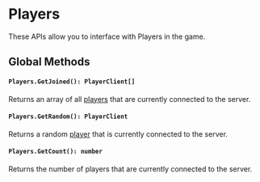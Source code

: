 # Players

These APIs allow you to interface with Players in the game.

## Global Methods

#### `Players.GetJoined(): PlayerClient[]`

Returns an array of all [players](/shared-api/playerclient) that are currently connected to the server.

#### `Players.GetRandom(): PlayerClient`

Returns a random [player](/shared-api/playerclient) that is currently connected to the server.

#### `Players.GetCount(): number`

Returns the number of players that are currently connected to the server.